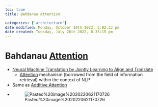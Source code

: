 ```yaml
---
toc: true
title: Bahdanau Attention

categories: ['architecture']
date modified: Monday, October 10th 2022, 2:02:33 pm
date created: Tuesday, July 26th 2022, 8:33:15 pm
---
```


# Bahdanau [Attention](Attention.qmd)
- [Neural Machine Translation by Jointly Learning to Align and Translate](https://arxiv.org/abs/1409.0473)
	- [Attention](Attention.qmd) mechanism (borrowed from the field of information retrieval) within the context of NLP
- Same as [Additive Attention](Additive%20Attention.qmd)
- ![Pasted%20image%2020220621170726](images/Pasted%20image%2020220621170726.png)



